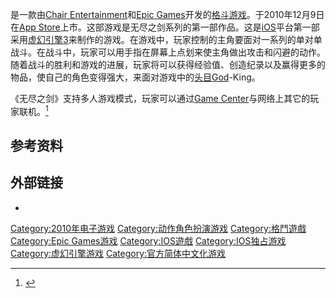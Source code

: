 {{NoteTA
| G1 = Games
}}
{{Infobox video game
| title = 无尽之剑
| english =Infinity Blade
| image = 
| caption =
| developer = [[Chair_Entertainment|Chair Entertainment]]<br/>[[Epic_Games|Epic Games]]
| publisher =Epic Games
| engine = [[虚幻引擎3|虚幻引擎3]]
| release =2010年12月9日
| genre = [[动作角色扮演游戏|动作角色扮演游戏]]
| modes = 单人模式，多人模式
| platforms = [[iOS|iOS]]
}}
{{vgname|无尽之剑|en=Infinity Blade}}是一款由[[Chair_Entertainment|Chair Entertainment]]和[[Epic_Games|Epic Games]]开发的[[格斗游戏|格斗游戏]]。于2010年12月9日在[[App_Store_(iOS)|App Store]]上市。这部游戏是无尽之剑系列的第一部作品。这是[[iOS|iOS]]平台第一部采用[[虚幻引擎3|虚幻引擎3]]来制作的游戏。在游戏中，玩家控制的主角要面对一系列的单对单战斗。在战斗中，玩家可以用手指在屏幕上点划来使主角做出攻击和闪避的动作。随着战斗的胜利和游戏的进展，玩家将可以获得经验值、创造纪录以及赢得更多的物品，使自己的角色变得强大，来面对游戏中的[[头目_(角色类型)|头目]]God-King。

《无尽之剑》支持多人游戏模式，玩家可以通过[[Game_Center|Game Center]]与网络上其它的玩家联机。<ref>{{cite web|url=https://itunes.apple.com/cn/app/infinity-blade/id387428400?mt=8|title=iTunes 的App Store 中的“Infinity Blade”|access-date=2013-12-24|archive-date=2017-06-09|archive-url=https://web.archive.org/web/20170609042613/https://itunes.apple.com/cn/app/infinity-blade/id387428400?mt=8|dead-url=no}}</ref>

{{Video game reviews
| MC = 87/100<ref name="metacritic">{{cite web |url=http://www.metacritic.com/game/ios/infinity-blade/critic-reviews |title=Infinity Blade Critic Reviews for iPhone/iPad |website=[[Metacritic|Metacritic]] |publisher=[[CBS_Interactive|CBS Interactive]] |access-date=2012-01-10 |archive-url=https://web.archive.org/web/20111205144313/http://www.metacritic.com/game/ios/infinity-blade/critic-reviews |archive-date=2011-12-05 |url-status=live}}</ref>
| 1UP = B+<ref name="1up.com">{{cite web |url=http://www.1up.com/do/reviewPage?cId=3182732 |title=Infinity Blade Review |first=Matt |last=Clark |date=2010-12-10 |work=[[1UP.com|1UP.com]] |publisher=[[Ziff_Davis|Ziff Davis]] |access-date=2010-12-14 |archive-url=https://www.webcitation.org/6ECDKHIU4?url=http://www.1up.com/reviews/infinity-blade-review |archive-date=2013-02-05 |url-status=dead}}</ref>
| Edge = 8/10<ref name="EDGEreview">{{cite web |title=Infinity Blade Review |url=http://www.next-gen.biz/reviews/infinity-blade-review |work=[[Edge_(magazine)|Edge]] |publisher=[[Future_plc|Future]] |access-date=2012-01-10 |date=2010-12-13 |archive-url=https://web.archive.org/web/20120629070908/http://www.edge-online.com/reviews/infinity-blade-review |archive-date=2012-06-29 |url-status=dead}}</ref>
| EuroG = 8/10<ref name="EuroG">{{cite web |url=http://www.eurogamer.net/articles/2010-12-14-infinity-blade-review |title=Infinity Blade Review |first=Mark |last=Brown |date=2010-12-14 |work=[[Eurogamer|Eurogamer]] |publisher=Gamer Network |access-date=2010-12-14 |archive-url=https://web.archive.org/web/20121007024030/http://www.eurogamer.net/articles/2010-12-14-infinity-blade-review |archive-date=2012-10-07 |url-status=live}}</ref>
| GamePro = 5/5<ref name="GPROreview">{{cite web |url=http://www.gamepro.com/article/reviews/217561/infinity-blade/ |title=Infinity Blade Review from Gamepro |last=Rigney |first=Ryan |work=[[GamePro|GamePro]] |publisher=[[International_Data_Group|IDG]] |date=2010-12-09 |access-date=2014-03-27 |archive-url=https://web.archive.org/web/20101216080546/http://www.gamepro.com/article/reviews/217561/infinity-blade/ |archive-date=2010-12-16 |url-status=dead}}</ref>
| IGN = 9/10<ref name="IGN">{{cite web |url=http://wireless.ign.com/articles/113/1137190p1.html |title=Infinity Blade iPhone Review |first=Hilary |last=Goldstein |date=2010-12-08 |work=[[IGN|IGN]] |publisher=[[Ziff_Davis|Ziff Davis]] |access-date=2010-12-14 |archive-url=https://web.archive.org/web/20120605032937/http://wireless.ign.com/articles/113/1137190p1.html |archive-date=2012-06-05 |url-status=dead}}</ref>
| rev1 = ''[[Pocket_Gamer|Pocket Gamer]]''
| rev1Score = 9/10<ref name="PGreview">{{cite web|url=http://www.pocketgamer.co.uk/r/iPhone/Infinity+Blade/review.asp?c=25809 |title=Infinity Blade Review |last=Erickson |first=Tracy |work=[[Pocket_Gamer|Pocket Gamer]] |publisher=Steel Media |date=2010-12-09 |access-date=2012-12-18 |archive-url=https://web.archive.org/web/20130901134826/http://www.pocketgamer.co.uk/r/iPhone/Infinity%2BBlade/review.asp?c=25809 |archive-date=2013-09-01 |url-status=live }}</ref>
| rev2 = ''[[TouchArcade|TouchArcade]]''
| rev2Score = {{rating|5|5}}<ref name="TouchArcade">{{cite web |url=https://toucharcade.com/2010/12/08/infinity-blade-review |title='Infinity Blade' Review – It Doesn't Get Much More "Must-Have" Than This |last=Hodapp |first=Eli |date=2010-12-08 |website=[[TouchArcade|TouchArcade]] |access-date=2018-07-04 |archive-date=2021-07-31 |archive-url=https://web.archive.org/web/20210731113457/https://toucharcade.com/2010/12/08/infinity-blade-review/ |dead-url=no }}</ref>
}}

== 参考资料 ==
{{reflist}}


== 外部链接 ==

* {{Official|http://www.epicgames.com/infinityblade/}}

{{DEFAULTSORT:Infinity Blade}}

[[Category:2010年电子游戏|Category:2010年电子游戏]]
[[Category:动作角色扮演游戏|Category:动作角色扮演游戏]]
[[Category:格鬥遊戲|Category:格鬥遊戲]]
[[Category:Epic_Games游戏|Category:Epic Games游戏]]
[[Category:IOS遊戲|Category:IOS遊戲]]
[[Category:IOS独占游戏|Category:IOS独占游戏]]
[[Category:虚幻引擎游戏|Category:虚幻引擎游戏]]
[[Category:官方简体中文化游戏|Category:官方简体中文化游戏]]